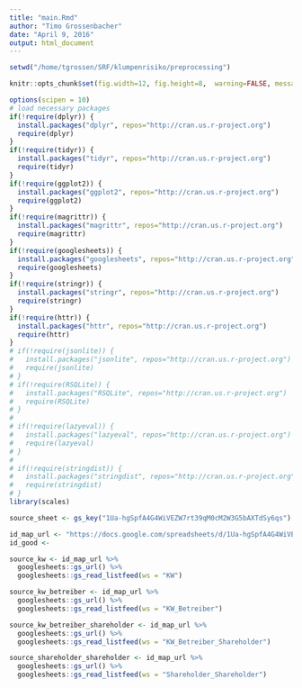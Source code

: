 ```yaml
---
title: "main.Rmd"
author: "Timo Grossenbacher"
date: "April 9, 2016"
output: html_document
---
```


```r

setwd("/home/tgrossen/SRF/klumpenrisiko/preprocessing")

knitr::opts_chunk$set(fig.width=12, fig.height=8,  warning=FALSE, message=FALSE)

options(scipen = 10)
# load necessary packages
if(!require(dplyr)) {
  install.packages("dplyr", repos="http://cran.us.r-project.org")
  require(dplyr)
}
if(!require(tidyr)) {
  install.packages("tidyr", repos="http://cran.us.r-project.org")
  require(tidyr)
}
if(!require(ggplot2)) {
  install.packages("ggplot2", repos="http://cran.us.r-project.org")
  require(ggplot2)
}
if(!require(magrittr)) {
  install.packages("magrittr", repos="http://cran.us.r-project.org")
  require(magrittr)
}
if(!require(googlesheets)) {
  install.packages("googlesheets", repos="http://cran.us.r-project.org")
  require(googlesheets)
}
if(!require(stringr)) {
  install.packages("stringr", repos="http://cran.us.r-project.org")
  require(stringr)
}
if(!require(httr)) {
  install.packages("httr", repos="http://cran.us.r-project.org")
  require(httr)
}
# if(!require(jsonlite)) {
#   install.packages("jsonlite", repos="http://cran.us.r-project.org")
#   require(jsonlite)
# }
# if(!require(RSQLite)) {
#   install.packages("RSQLite", repos="http://cran.us.r-project.org")
#   require(RSQLite)
# }
# 
# if(!require(lazyeval)) {
#   install.packages("lazyeval", repos="http://cran.us.r-project.org")
#   require(lazyeval)
# }
# 
# if(!require(stringdist)) {
#   install.packages("stringdist", repos="http://cran.us.r-project.org")
#   require(stringdist)
# }
library(scales)
```

```r

source_sheet <- gs_key("1Ua-hgSpfA4G4WiVEZW7rt39qM0cM2W3G5bAXTdSy6qs")

id_map_url <- "https://docs.google.com/spreadsheets/d/1Ua-hgSpfA4G4WiVEZW7rt39qM0cM2W3G5bAXTdSy6qs/pubhtml"
id_good <- 

source_kw <- id_map_url %>%
  googlesheets::gs_url() %>%
  googlesheets::gs_read_listfeed(ws = "KW")

source_kw_betreiber <- id_map_url %>%
  googlesheets::gs_url() %>%
  googlesheets::gs_read_listfeed(ws = "KW_Betreiber")

source_kw_betreiber_shareholder <- id_map_url %>%
  googlesheets::gs_url() %>%
  googlesheets::gs_read_listfeed(ws = "KW_Betreiber_Shareholder")

source_shareholder_shareholder <- id_map_url %>%
  googlesheets::gs_url() %>%
  googlesheets::gs_read_listfeed(ws = "Shareholder_Shareholder")
```



